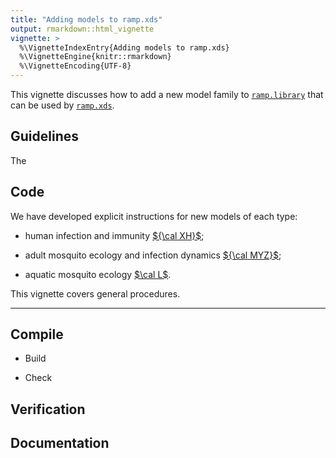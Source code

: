 ```yaml
---
title: "Adding models to ramp.xds" 
output: rmarkdown::html_vignette
vignette: >
  %\VignetteIndexEntry{Adding models to ramp.xds}
  %\VignetteEngine{knitr::rmarkdown}
  %\VignetteEncoding{UTF-8}
---
```



This vignette discusses how to add a new model family to [`ramp.library`](https://github.com/dd-harp/ramp.library) that can be used by [`ramp.xds`](https://github.com/dd-harp/ramp.xds). 

## Guidelines

The 

## Code 


We have developed explicit instructions for new models of each type: 

+ human infection and immunity [${\cal XH}$](X-How_to_Add_Model.html); 

+ adult mosquito ecology and infection dynamics [${\cal MYZ}$](MYZ-How_To_Add_Model.html); 

+ aquatic mosquito ecology [$\cal L$](L-How_To_Add_Model.html). 

This vignette covers general procedures.  

*** 

## Compile 

+ Build

+ Check

## Verification 


## Documentation 



